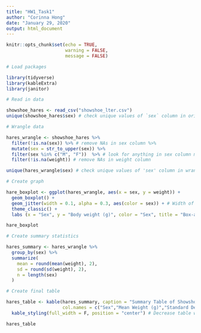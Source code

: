 ```yaml
---
title: "HW1_Task1"
author: "Corinna Hong"
date: "January 29, 2020"
output: html_document
---
```


```r
knitr::opts_chunk$set(echo = TRUE,
                      warning = FALSE,
                      message = FALSE)
```

```r

# Load packages

library(tidyverse)
library(kableExtra)
library(janitor)

```

```r

# Read in data

showshoe_hares <- read_csv("showshoe_lter.csv")
unique(showshoe_hares$sex) # check unique values of `sex` column in original data

```

```r

# Wrangle data

hares_wrangle <- showshoe_hares %>% 
  filter(!is.na(sex)) %>% # remove NAs in sex column %>% 
  mutate(sex = str_to_upper(sex)) %>% 
  filter(sex %in% c("M", "F"))  %>% # look for anything in sex column matching "M"/"F" This is how I am getting rid of "?" and "PF"
  filter(!is.na(weight)) # remove NAs in weight column

unique(hares_wrangle$sex) # check unique values of 'sex' column in wrangled data

```

```r

# Create graph

hare_boxplot <- ggplot(hares_wrangle, aes(x = sex, y = weight)) +
  geom_boxplot() +
  geom_jitter(width = 0.1, alpha = 0.3, aes(color = sex)) + # Width of jitter, opacity(alpha) of dots, color coding by sex
  theme_classic() +
  labs (x = "Sex", y = "Body weight (g)", color = "Sex", title = "Box-and-Whisker Plot with Overlying Jitter of Showshoe Hare Body Mass")

hare_boxplot

```

```r

# Create summary statistics

hares_summary <- hares_wrangle %>% 
  group_by(sex) %>% 
  summarize(
    mean = round(mean(weight), 2),
    sd = round(sd(weight), 2),
    n = length(sex)
  )

```

```r

# Create final table

hares_table <- kable(hares_summary, caption = "Summary Table of Showshoe Hares", 
                     col.names = c("Sex","Mean Weight (g)","Standard Deviation (g)","Sample Size")) %>% # rename columns
  kable_styling(full_width = F, position = "center") # Decrease table width and centers it

hares_table

```

